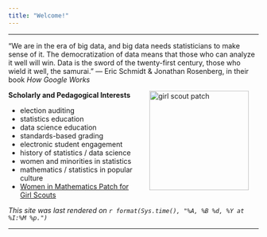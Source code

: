 ```yaml
---
title: "Welcome!"
---
```


<hr>

"We are in the era of big data, and big data needs statisticians to make sense of it. The democratization of data means that those who can analyze it well will win. Data is the sword of the twenty-first century, those who wield it well, the samurai." --- Eric Schmidt & Jonathan Rosenberg, in their book *How Google Works*

<img src="images/carolinaemblempatchimg.jpg" alt="girl scout patch" align="right" hspace="20" style="height:200px;">

**Scholarly and Pedagogical Interests**

* election auditing
* statistics education
* data science education
* standards-based grading
* electronic student engagement
* history of statistics / data science
* women and minorities in statistics
* mathematics / statistics in popular culture
* [Women in Mathematics Patch for Girl Scouts](https://cs.appstate.edu/~sjg/awm/earnedbadge.html)

<div data-cdc-widget="COVIDCountyCheck" ></div> 
<script src="https://tools.cdc.gov/1M1B"></script>

*This site was last rendered on `r format(Sys.time(), "%A, %B %d, %Y at %I:%M %p.")`*

<hr>
